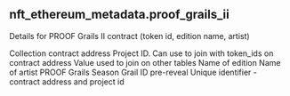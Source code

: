 ## nft_ethereum_metadata.proof_grails_ii 
Details for PROOF Grails II contract (token id, edition name, artist)


<ParamField path="contract_address">
Collection contract address
</ParamField>
<ParamField path="project_id">
Project ID. Can use to join with token_ids on contract address
</ParamField>
<ParamField path="project_id_base_value">
Value used to join on other tables
</ParamField>
<ParamField path="collection_name">
Name of edition
</ParamField>
<ParamField path="artist_name">
Name of artist
</ParamField>
<ParamField path="grails_season">
PROOF Grails Season
</ParamField>
<ParamField path="grail_id">
Grail ID pre-reveal
</ParamField>
<ParamField path="art_collection_unique_id">
Unique identifier - contract address and project id
</ParamField>
